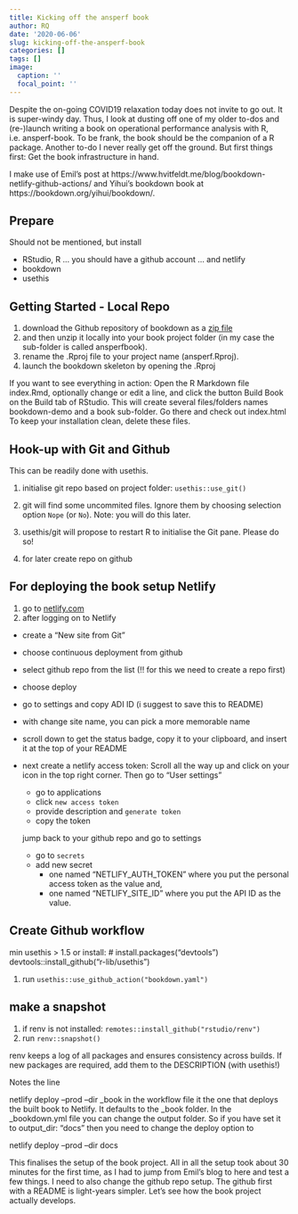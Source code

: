 ```yaml
---
title: Kicking off the ansperf book
author: RQ
date: '2020-06-06'
slug: kicking-off-the-ansperf-book
categories: []
tags: []
image:
  caption: ''
  focal_point: ''
---
```


Despite the on-going COVID19 relaxation today does not invite to go out. It is  super-windy day.
Thus, I look at dusting off one of my older to-dos and (re-)launch writing a book on operational performance analysis with R, i.e. ansperf-book.
To be frank, the book should be the companion of a R package. Another to-do I never really get off the ground. But first things first: Get the book infrastructure in hand.

I make use of Emil's post at https://www.hvitfeldt.me/blog/bookdown-netlify-github-actions/ and Yihui's bookdown book at https://bookdown.org/yihui/bookdown/.

## Prepare 

Should not be mentioned, but install

* RStudio, R ... you should have a github account ... and netlify
* bookdown
* usethis

## Getting Started - Local Repo

1. download the Github repository of bookdown as a [zip file](https://github.com/rstudio/bookdown-demo/archive/master.zip)
1. and then unzip it locally into your book project folder (in my case the sub-folder is called ansperfbook).
1. rename the .Rproj file to your project name (ansperf.Rproj).
1. launch the bookdown skeleton by opening the .Rproj 

If you want to see everything in action: Open the R Markdown file index.Rmd, optionally change or edit a line, and click the button Build Book on the Build tab of RStudio.
This will create several files/folders names bookdown-demo and a book sub-folder.
Go there and check out index.html
To keep your installation clean, delete these files.

## Hook-up with Git and Github

This can be readily done with usethis.

1. initialise git repo based on project folder: `usethis::use_git()`
1. git will find some uncommited files. Ignore them by choosing selection option `Nope` (or `No`). Note: you will do this later.
1. usethis/git will propose to restart R to initialise the Git pane. Please do so!

1. for later create repo on github

## For deploying the book setup Netlify

1. go to [netlify.com](https://netlify.com)
1. after logging on to Netlify
  + create a “New site from Git”
  + choose continuous deployment from github
  + select github repo from the list (!! for this we need to create a repo first)
  + choose deploy
  + go to settings and copy ADI ID (i suggest to save this to README)
  + with change site name, you can pick a more memorable name
  + scroll down to get the status badge, copy it to your clipboard, and insert it at the top of your README
  
  + next create a netlify access token: Scroll all the way up and click on your icon in the top right corner. Then go to “User settings”
    + go to applications
    + click `new access token`
    + provide description and `generate token`
    + copy the token
    
    jump back to your github repo and go to settings
    + go to `secrets`
    + add new secret
      + one named “NETLIFY_AUTH_TOKEN” where you put the personal access token as the value and,
      + one named “NETLIFY_SITE_ID” where you put the API ID as the value.
      
## Create Github workflow

min usethis > 1.5 or install: # install.packages("devtools")
devtools::install_github("r-lib/usethis")

1. run `usethis::use_github_action("bookdown.yaml")`

## make a snapshot

1. if renv is not installed: `remotes::install_github("rstudio/renv")`
1. run `renv::snapshot()`

renv keeps a log of all packages and ensures consistency across builds.
If new packages are required, add them to the DESCRIPTION (with usethis!)

Notes
the line

netlify deploy --prod --dir _book
in the workflow file it the one that deploys the built book to Netlify. It defaults to the _book folder. In the _bookdown.yml file you can change the output folder. So if you have set it to output_dir: "docs" then you need to change the deploy option to

netlify deploy --prod --dir docs

This finalises the setup of the book project. 
All in all the setup took about 30 minutes for the first time, as I had to jump from Emil's blog to here and test a few things. I need to also change the github repo setup. The github first with a README is light-years simpler.
Let's see how the book project actually develops.


